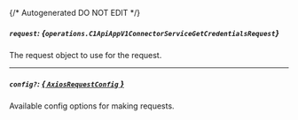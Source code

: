 {/* Autogenerated DO NOT EDIT  */}

##### `request`: *{`operations.C1ApiAppV1ConnectorServiceGetCredentialsRequest`}*
The request object to use for the request.
<Collapsible openLabel={Labels.showProperties} closeLabel={Labels.hideProperties}>
    <C1ApiAppV1ConnectorServiceGetCredentialsRequest/>
</Collapsible>

---
##### `config?`: [*{ `AxiosRequestConfig` }*](https://axios-http.com/docs/req_config)
Available config options for making requests.


